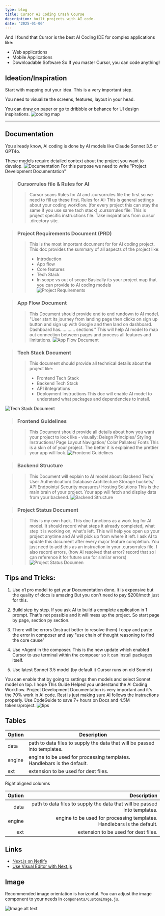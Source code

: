 ```yaml
---
type: blog
title: Cursor AI Coding Crash Course
description: built projects with AI code.
date: '2025-01-06'
---
```

And I found that Cursor is the best AI Coding IDE for complex applications like:
- Web applications
- Mobile Applications
- Downloadable Software
So If you master Cursor, you can code anything!


##  Ideation/Inspiration

Start with mapping out your idea. This is a very important step. 

You need to visualize the screens, features, layout in your head.

You can draw on paper or go to dribbble or behance for UI design inspirations.
![coding map](/public/images/c01.jpg "Image corsur")
***

## Documentation

You already know, AI coding is done by AI models like Claude Sonnet 3.5 or GPT4o. 

These models require detailed context about the project you want to develop. 
![Documentation](/images/docm.jpg "Image corsur")
For this purpose we need to write "Project Development Documentation"
> ### Cursorrules file & Rules for AI
> > Cursor scans Rules for AI and .cursorrules file the first so we need to fill up these first. 
> > Rules for AI: This is general settings about your coding workflow. (for every project this can stay the same if you use same tach stack)
> > .cursorrules file: This is project specific instructions file. Take inspirations from cursor .directory site.

> ### Project Requirements Document (PRD)
> > This is the most important document for for AI coding project.
> > This doc provides the summary of all aspects of the project like:
> > *  Introduction
> > *  App flow
> > *  Core features
> > *  Tech Stack
> > * In scope vs out of scope
> > Basically its your project map that you can provide to AI coding models
![Project Requirements](/public/images/proj.jpg "Image corsur")

> ### App Flow Document
> > This Document should provide end to end rundown to AI model.
> > "User start its journey from landing page then clicks on sign up button and sign up with Google and then land on dashboard. Dashboard has............ sections."
> > This will help AI model to map out connection between pages and process all features and limitations.
![App Flow Document](/images/appf.jpg "Image corsur")

> ### Tech Stack Document
> > This document should provide all technical details about the project like:
> > * Frontend Tech Stack
> > * Backend Tech Stack
> > * API iIntegrations
> > * Deployment Instructions
> > This doc will enable AI model to understand what packages and dependencies to install.

![Tech Stack Document](/images/teck.jpg "Image corsur")

> ### Frontend Guidelines

> > This Document should provide all details about how you want your project to look like - visually:
> >  Deisgn Principles/ Styling Instructions/ Page Layout
> >  Navigation/ Color Pallates/ Fonts
> > This is a skin of of your project. The better it is explained the prettier your app will look.
![Frontend Guidelines](/images/front.jpg "Image corsur")

> ### Backend Structure

> > This Document will explain to AI model about:
> >  Backend Tech/ User Authentication/ Database Architecture
> >  Storage buckets/ API Endpoints/ Security measures/ Hosting Solutions
> > This is the main brain of your project. Your app will fetch and display data from your backend.
![Backend Structure](/images/back.jpg "Image corsur")

> ### Project Status Document

> > This is my own hack. This doc functions as a work log for AI model. 
> > It should record what steps it already completed, what step it is working on, what's left. 
> > This will help you open up your project anytime and AI will pick up from where it left.
> > I ask AI to update this document after every major feature completion. 
> > You just need to add this as an instruction in your .cursorrules file.
> > I also record errors, (how AI resolved that error? record that so I can reference it for future use for similar errors)
![Project Status Documen](/images/prosd.jpg "Image corsur")

## Tips and Tricks:

1. Use o1 pro model to get your Documentation done. It is expensive but the quality of docs is amazing
  But you don't need to pay $200/moth just for this.

2. Build step by step. 
  If you ask AI to build a complete application in 1 prompt. That's not possible and it will mess up the project. 
So start page by page, section py section. 

3. There will be errors (Instruct better to resolve them)
  I copy and paste the error in composer and say "use chain of thought reasoning to find the core cause" 

4. Use *Agent in the composer. 
  This is the new update which enabled Cursor to use terminal within the composer so it can install packages itself. 

5. Use latest Sonnet 3.5 model (by default it Cursor runs on old Sonnet)

  You can enable that by going to settings then models and select Sonnet model on top.
I hope This Guide Helped you understand the AI Coding Workflow.
Project Development Documentation is very important and it's the 70% work in AI code. 
Rest is just making sure AI follows the instructions properly.
Use CodeGuide to save 7+ hours on Docs and 4.5M tokens/project.
![tips](/public/images/tips.jpg "Image corsur")





## Tables

| Option | Description                                                               |
| ------ | ------------------------------------------------------------------------- |
| data   | path to data files to supply the data that will be passed into templates. |
| engine | engine to be used for processing templates. Handlebars is the default.    |
| ext    | extension to be used for dest files.                                      |

Right aligned columns

| Option |                                                               Description |
| -----: | ------------------------------------------------------------------------: |
|   data | path to data files to supply the data that will be passed into templates. |
| engine |    engine to be used for processing templates. Handlebars is the default. |
|    ext |                                      extension to be used for dest files. |

## Links

*   [Next.js on Netlify](https://docs.netlify.com/frameworks/next-js/overview/)
*   [Use Visual Editor with Next.js](https://docs.netlify.com/visual-editor/frameworks/next/)

## Image

Recommended image orientation is horizontal. You can adjust the image component to your needs in `components/CustomImage.js`.

![Image alt text](/images/random-image.jpeg "Image Title")
